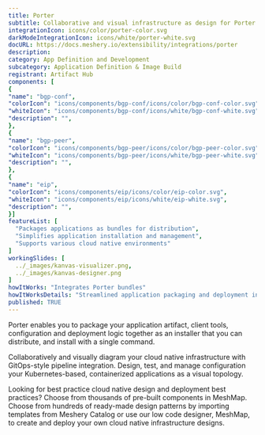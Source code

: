 ```yaml
---
title: Porter
subtitle: Collaborative and visual infrastructure as design for Porter
integrationIcon: icons/color/porter-color.svg
darkModeIntegrationIcon: icons/white/porter-white.svg
docURL: https://docs.meshery.io/extensibility/integrations/porter
description: 
category: App Definition and Development
subcategory: Application Definition & Image Build
registrant: Artifact Hub
components: [
{
"name": "bgp-conf",
"colorIcon": "icons/components/bgp-conf/icons/color/bgp-conf-color.svg",
"whiteIcon": "icons/components/bgp-conf/icons/white/bgp-conf-white.svg",
"description": "",
},
{
"name": "bgp-peer",
"colorIcon": "icons/components/bgp-peer/icons/color/bgp-peer-color.svg",
"whiteIcon": "icons/components/bgp-peer/icons/white/bgp-peer-white.svg",
"description": "",
},
{
"name": "eip",
"colorIcon": "icons/components/eip/icons/color/eip-color.svg",
"whiteIcon": "icons/components/eip/icons/white/eip-white.svg",
"description": "",
}]
featureList: [
  "Packages applications as bundles for distribution",
  "Simplifies application installation and management",
  "Supports various cloud native environments"
]
workingSlides: [
  ../_images/kanvas-visualizer.png,
  ../_images/kanvas-designer.png
]
howItWorks: "Integrates Porter bundles"
howItWorksDetails: "Streamlined application packaging and deployment in Kubernetes"
published: TRUE
---
```

<p>
Porter enables you to package your application artifact, client tools, configuration and deployment logic together as an installer that you can distribute, and install with a single command.
</p>
<p>
    Collaboratively and visually diagram your cloud native infrastructure with GitOps-style pipeline integration. Design, test, and manage configuration your Kubernetes-based, containerized applications as a visual topology.
</p>
<p>
    Looking for best practice cloud native design and deployment best practices? Choose from thousands of pre-built components in MeshMap. Choose from hundreds of ready-made design patterns by importing templates from Meshery Catalog or use our low code designer, MeshMap, to create and deploy your own cloud native infrastructure designs.
</p>

